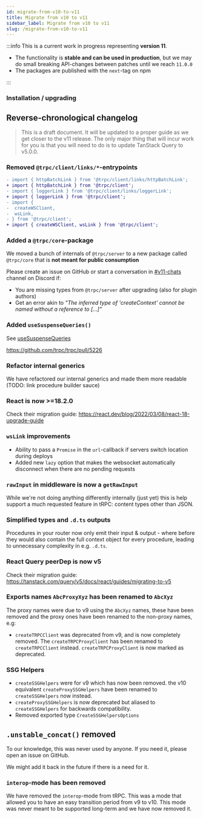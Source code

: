 ```yaml
---
id: migrate-from-v10-to-v11
title: Migrate from v10 to v11
sidebar_label: Migrate from v10 to v11
slug: /migrate-from-v10-to-v11
---
```


:::info
This is a current work in progress representing **version 11**.

- The functionality is **stable and can be used in production**, but we may do small breaking API-changes between patches until we reach `11.0.0`
- The packages are published with the `next`-tag on npm

:::

### Installation / upgrading


<InstallSnippet pkgs="@trpc/server@next @trpc/client@next @trpc/react-query@next @trpc/next@next @tanstack/react-query@latest @tanstack/react-query-devtools@latest" />

## Reverse-chronological changelog

> This is a draft document. It will be updated to a proper guide as we get closer to the v11 release.
> The only major thing that will incur work for you is that you will need to do is to update TanStack Query to v5.0.0.

### Removed `@trpc/client/links/*`-entrypoints

```diff
- import { httpBatchLink } from '@trpc/client/links/httpBatchLink';
+ import { httpBatchLink } from '@trpc/client';
- import { loggerLink } from '@trpc/client/links/loggerLink';
+ import { loggerLink } from '@trpc/client';
- import {
-  createWSClient,
-  wsLink,
- } from '@trpc/client';
+ import { createWSClient, wsLink } from '@trpc/client';
```

### Added a `@trpc/core`-package

We moved a bunch of internals of `@trpc/server` to a new package called `@trpc/core` that is **not meant for public consumption**

Please create an issue on GitHub or start a conversation in [#v11-chats](https://discord.com/channels/867764511159091230/1057652120473575505) channel on Discord if:

- You are missing types from `@trpc/server` after upgrading (also for plugin authors)
- Get an error akin to _"The inferred type of 'createContext' cannot be named without a reference to [...]"_

### Added `useSuspenseQueries()`

See [useSuspenseQueries](../client/react/suspense.md#usesuspensequeries)

https://github.com/trpc/trpc/pull/5226

### Refactor internal generics

We have refactored our internal generics and made them more readable (TODO: link procedure builder sauce)

### React is now >=18.2.0

Check their migration guide: https://react.dev/blog/2022/03/08/react-18-upgrade-guide

### `wsLink` improvements

- Ability to pass a `Promise` in the `url`-callback if servers switch location during deploys
- Added new `lazy` option that makes the websocket automatically disconnect when there are no pending requests

### `rawInput` in middleware is now a `getRawInput`

While we're not doing anything differently internally (just yet) this is help support a much requested feature in tRPC: content types other than JSON.

### Simplified types and `.d.ts` outputs

Procedures in your router now only emit their input & output - where before they would also contain the full context object for every procedure, leading to unnecessary complexity in e.g. `.d.ts`.

### React Query peerDep is now v5

Check their migration guide: https://tanstack.com/query/v5/docs/react/guides/migrating-to-v5

### Exports names `AbcProxyXyz` has been renamed to `AbcXyz`

The proxy names were due to v9 using the `AbcXyz` names, these have been removed and the proxy ones have been renamed to the non-proxy names, e.g:

- `createTRPCClient` was deprecated from v9, and is now completely removed. The `createTRPCProxyClient` has been renamed to `createTRPCClient` instead. `createTRPCProxyClient` is now marked as deprecated.

### SSG Helpers

- `createSSGHelpers` were for v9 which has now been removed. the v10 equivalent `createProxySSGHelpers` have been renamed to `createSSGHelpers` now instead.
- `createProxySSGHelpers` is now deprecated but aliased to `createSSGHelpers` for backwards compatibility.
- Removed exported type `CreateSSGHelpersOptions`

## `.unstable_concat()` removed

To our knowledge, this was never used by anyone. If you need it, please open an issue on GitHub.

We might add it back in the future if there is a need for it.

### `interop`-mode has been removed

We have removed the `interop`-mode from tRPC. This was a mode that allowed you to have an easy transition period from v9 to v10. This mode was never meant to be supported long-term and we have now removed it.
